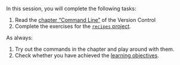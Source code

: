 In this session, you will complete the following tasks:

1. Read the [chapter "Command Line"](https://lennartwittkuhn.com/version-control-book/chapters/command-line.html) of the Version Control
1. Complete the exercises for the [`recipes` project](#recipes-project).

As always:

1. Try out the commands in the chapter and play around with them.
1. Check whether you have achieved the [learning objectives](#learning-objectives).
